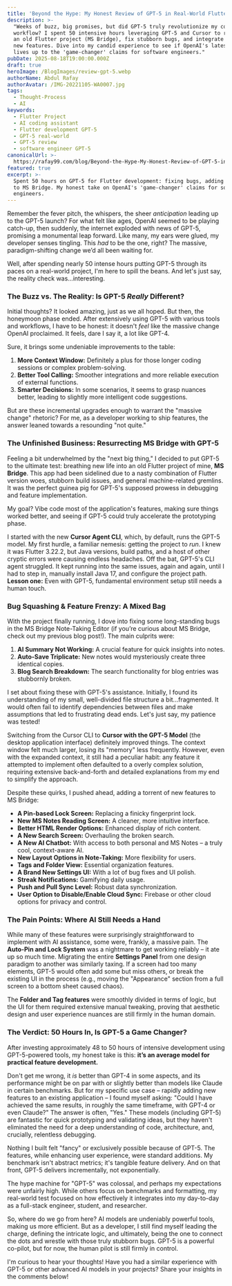 ```yaml
---
title: 'Beyond the Hype: My Honest Review of GPT-5 in Real-World Flutter Development'
description: >-
  "Weeks of buzz, big promises, but did GPT-5 truly revolutionize my coding
  workflow? I spent 50 intensive hours leveraging GPT-5 and Cursor to resurrect
  an old Flutter project (MS Bridge), fix stubborn bugs, and integrate a host of
  new features. Dive into my candid experience to see if OpenAI's latest model
  lives up to the 'game-changer' claims for software engineers."
pubDate: 2025-08-18T19:00:00.000Z
draft: true
heroImage: /BlogImages/review-gpt-5.webp
authorName: Abdul Rafay
authorAvatar: /IMG-20221105-WA0007.jpg
tags:
  - Thought-Process
  - AI
keywords:
  - Flutter Project
  - AI coding assistant
  - Flutter development GPT-5
  - GPT-5 real-world
  - GPT-5 review
  - software engineer GPT-5
canonicalUrl: >-
  https://rafay99.com/blog/Beyond-the-Hype-My-Honest-Review-of-GPT-5-in-Real-World-Flutter-Development
featured: true
excerpt: >-
  Spent 50 hours on GPT-5 for Flutter development: fixing bugs, adding features
  to MS Bridge. My honest take on OpenAI's 'game-changer' claims for software
  engineers.
---
```


Remember the fever pitch, the whispers, the sheer *anticipation* leading up to the GPT-5 launch? For what felt like ages, OpenAI seemed to be playing catch-up, then suddenly, the internet exploded with news of GPT-5, promising a monumental leap forward. Like many, my ears were glued, my developer senses tingling. This *had* to be the one, right? The massive, paradigm-shifting change we’d all been waiting for.

Well, after spending nearly 50 intense hours putting GPT-5 through its paces on a real-world project, I'm here to spill the beans. And let's just say, the reality check was…interesting.

### The Buzz vs. The Reality: Is GPT-5 *Really* Different?

Initial thoughts? It looked amazing, just as we all hoped. But then, the honeymoon phase ended. After extensively using GPT-5 with various tools and workflows, I have to be honest: it doesn't *feel* like the massive change OpenAI proclaimed. It feels, dare I say it, a lot like GPT-4.

Sure, it brings some undeniable improvements to the table:

1. **More Context Window:** Definitely a plus for those longer coding sessions or complex problem-solving.
2. **Better Tool Calling:** Smoother integrations and more reliable execution of external functions.
3. **Smarter Decisions:** In some scenarios, it seems to grasp nuances better, leading to slightly more intelligent code suggestions.

But are these incremental upgrades enough to warrant the "massive change" rhetoric? For me, as a developer working to ship features, the answer leaned towards a resounding "not quite."

### The Unfinished Business: Resurrecting MS Bridge with GPT-5

Feeling a bit underwhelmed by the "next big thing," I decided to put GPT-5 to the ultimate test: breathing new life into an old Flutter project of mine, **MS Bridge**. This app had been sidelined due to a nasty combination of Flutter version woes, stubborn build issues, and general machine-related gremlins. It was the perfect guinea pig for GPT-5's supposed prowess in debugging and feature implementation.

My goal? Vibe code most of the application's features, making sure things worked better, and seeing if GPT-5 could truly accelerate the prototyping phase.

I started with the new **Cursor Agent CLI**, which, by default, runs the GPT-5 model. My first hurdle, a familiar nemesis: getting the project to *run*. I knew it was Flutter 3.22.2, but Java versions, build paths, and a host of other cryptic errors were causing endless headaches. Off the bat, GPT-5's CLI agent struggled. It kept running into the same issues, again and again, until I had to step in, manually install Java 17, and configure the project path. **Lesson one:** Even with GPT-5, fundamental environment setup still needs a human touch.

### Bug Squashing & Feature Frenzy: A Mixed Bag

With the project finally running, I dove into fixing some long-standing bugs in the MS Bridge Note-Taking Editor (if you’re curious about MS Bridge, check out my previous blog post!). The main culprits were:

1. **AI Summary Not Working:** A crucial feature for quick insights into notes.
2. **Auto-Save Triplicate:** New notes would mysteriously create three identical copies.
3. **Blog Search Breakdown:** The search functionality for blog entries was stubbornly broken.

I set about fixing these with GPT-5's assistance. Initially, I found its understanding of my small, well-divided file structure a bit...fragmented. It would often fail to identify dependencies between files and make assumptions that led to frustrating dead ends. Let's just say, my patience was tested!

Switching from the Cursor CLI to **Cursor with the GPT-5 Model** (the desktop application interface) definitely improved things. The context window felt much larger, losing its "memory" less frequently. However, even with the expanded context, it still had a peculiar habit: any feature it attempted to implement often defaulted to a overly complex solution, requiring extensive back-and-forth and detailed explanations from my end to simplify the approach.

Despite these quirks, I pushed ahead, adding a torrent of new features to MS Bridge:

* **A Pin-based Lock Screen:** Replacing a finicky fingerprint lock.
* **New MS Notes Reading Screen:** A cleaner, more intuitive interface.
* **Better HTML Render Options:** Enhanced display of rich content.
* **A New Search Screen:** Overhauling the broken search.
* **A New AI Chatbot:** With access to both personal and MS Notes – a truly cool, context-aware AI.
* **New Layout Options in Note-Taking:** More flexibility for users.
* **Tags and Folder View:** Essential organization features.
* **A Brand New Settings UI:** With a lot of bug fixes and UI polish.
* **Streak Notifications:** Gamifying daily usage.
* **Push and Pull Sync Level:** Robust data synchronization.
* **User Option to Disable/Enable Cloud Sync:** Firebase or other cloud options for privacy and control.

### The Pain Points: Where AI Still Needs a Hand

While many of these features were surprisingly straightforward to implement with AI assistance, some were, frankly, a massive pain. The **Auto-Pin and Lock System** was a nightmare to get working reliably – it ate up so much time. Migrating the entire **Settings Panel** from one design paradigm to another was similarly taxing. If a screen had too many elements, GPT-5 would often add some but miss others, or break the existing UI in the process (e.g., moving the "Appearance" section from a full screen to a bottom sheet caused chaos).

The **Folder and Tag features** were smoothly divided in terms of logic, but the UI for them required extensive manual tweaking, proving that aesthetic design and user experience nuances are still firmly in the human domain.

### The Verdict: 50 Hours In, Is GPT-5 a Game Changer?

After investing approximately 48 to 50 hours of intensive development using GPT-5-powered tools, my honest take is this: **it’s an average model for practical feature development.**

Don't get me wrong, it *is* better than GPT-4 in some aspects, and its performance might be on par with or slightly better than models like Claude in certain benchmarks. But for my specific use case – rapidly adding new features to an existing application – I found myself asking: "Could I have achieved the same results, in roughly the same timeframe, with GPT-4 or even Claude?" The answer is often, "Yes." These models (including GPT-5) are fantastic for quick prototyping and validating ideas, but they haven't eliminated the need for a deep understanding of code, architecture, and, crucially, relentless debugging.

Nothing I built felt "fancy" or exclusively possible because of GPT-5. The features, while enhancing user experience, were standard additions. My benchmark isn't abstract metrics; it's tangible feature delivery. And on that front, GPT-5 delivers incrementally, not exponentially.

The hype machine for "GPT-5" was colossal, and perhaps my expectations were unfairly high. While others focus on benchmarks and formatting, my real-world test focused on how effectively it integrates into my day-to-day as a full-stack engineer, student, and researcher.

So, where do we go from here? AI models are undeniably powerful tools, making us more efficient. But as a developer, I still find myself leading the charge, defining the intricate logic, and ultimately, being the one to connect the dots and wrestle with those truly stubborn bugs. GPT-5 is a powerful co-pilot, but for now, the human pilot is still firmly in control.

I'm curious to hear your thoughts! Have you had a similar experience with GPT-5 or other advanced AI models in your projects? Share your insights in the comments below!
